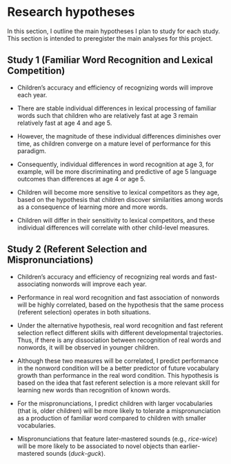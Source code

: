 Research hypotheses
========================================================================

In this section, I outline the main hypotheses I plan to study for each
study. This section is intended to preregister the main analyses
for this project.

Study 1 (Familiar Word Recognition and Lexical Competition) {-}
------------------------------------------------------------------------

  - Children’s accuracy and efficiency of recognizing words will improve
    each year.

  - There are stable individual differences in lexical processing of
    familiar words such that children who are relatively fast at age 3
    remain relatively fast at age 4 and age 5.

  - However, the magnitude of these individual differences diminishes
    over time, as children converge on a mature level of performance for
    this paradigm.

  - Consequently, individual differences in word recognition at
    age 3, for example, will be more discriminating and predictive of
    age 5 language outcomes than differences at age 4 or age 5.

  - Children will become more sensitive to lexical competitors as they
    age, based on the hypothesis that children discover similarities
    among words as a consequence of learning more and more words.

  - Children will differ in their sensitivity to lexical competitors,
    and these individual differences will correlate with other
    child-level measures.



Study 2 (Referent Selection and Mispronunciations) {-}
------------------------------------------------------------------------

  - Children’s accuracy and efficiency of recognizing real words and
    fast-associating nonwords will improve each year.

  - Performance in real word recognition and fast association of
    nonwords will be highly correlated, based on the hypothesis that the
    same process (referent selection) operates in both situations.

  - Under the alternative hypothesis, real word recognition and fast
    referent selection reflect different skills with different
    developmental trajectories. Thus, if there is any dissociation
    between recognition of real words and nonwords, it will be observed
    in younger children.

  - Although these two measures will be correlated, I predict
    performance in the nonword condition will be a better predictor of
    future vocabulary growth than performance in the real word
    condition. This hypothesis is based on the idea that fast referent
    selection is a more relevant skill for learning new words than
    recognition of known words.

  - For the mispronunciations, I predict children with larger
    vocabularies (that is, older children) will be more likely to
    tolerate a mispronunciation as a production of familiar word
    compared to children with smaller vocabularies.

  - Mispronunciations that feature later-mastered sounds (e.g.,
    *rice*-*wice*) will be more likely to be associated to novel objects
    than earlier-mastered sounds (*duck*-*guck*).
